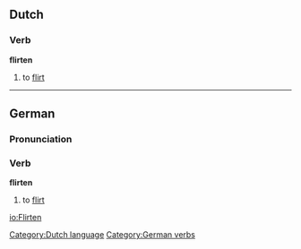 ==Dutch==
===Verb===
'''flirten'''

# to [[flirt]]

[[Category:Dutch language]]
----

==German==
===Pronunciation===
{{IPA|[ˈflœʁtn&#809;]}}

===Verb===
'''flirten'''

# to [[flirt]]

[[Category:German verbs]]

[[io:Flirten]]